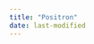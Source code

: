 ```yaml
---
title: "Positron"
date: last-modified
---
```


:::{.callout-caution title="Under construction"}
:::
